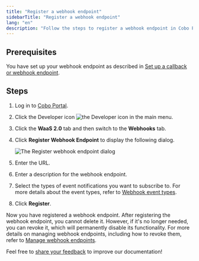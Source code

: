 ```yaml
---
title: "Register a webhook endpoint"
sidebarTitle: "Register a webhook endpoint"
lang: "en"
description: "Follow the steps to register a webhook endpoint in Cobo Portal for receiving real-time event notifications."
---
```


## Prerequisites
You have set up your webhook endpoint as described in [Set up a callback or webhook endpoint](https://www.cobo.com/developers/v2/guides/webhooks-callbacks/set-up-endpoint).

## Steps

1. Log in to [Cobo Portal](https://portal.cobo.com/login).
2. Click the Developer icon <img src="/en/images/common/icon_developer.svg" className="icon" alt="the Developer icon" /> in the main menu.
3. Click the **WaaS 2.0** tab and then switch to the **Webhooks** tab.
4. Click **Register Webhook Endpoint** to display the following dialog.

    <img src="/en/images/developer-console/register_webhook_endpoint.png" className="screenshot_modal" alt="The Register webhook endpoint dialog" />

5. Enter the URL.
6. Enter a description for the webhook endpoint.
7. Select the types of event notifications you want to subscribe to.
    <Note>For more details about the event types, refer to [Webhook event types](https://www.cobo.com/developers/v2/guides/webhooks-callbacks/webhook-event-type#webhook-event-types).</Note>
8. Click **Register**.

Now you have registered a webhook endpoint. After registering the webhook endpoint, you cannot delete it. However, if it's no longer needed, you can revoke it, which will permanently disable its functionality. For more details on managing webhook endpoints, including how to revoke them, refer to [Manage webhook endpoints](/en/portal/developer-console/webhooks-manage).

<Tip>Feel free to [share your feedback](https://forms.zohopublic.com/cobo/form/DocumentFeedbackForm/formperma/QvLOhxJv1_JMsJ-1dleZ8Itb_7rzN-LtgvsDdxosoVI?referrername=manuals) to improve our documentation!</Tip>